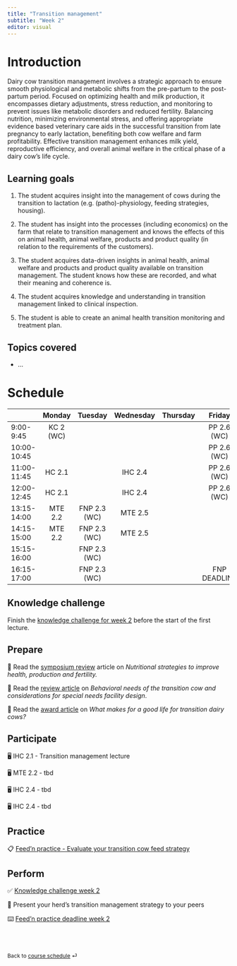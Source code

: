 ```yaml
---
title: "Transition management"
subtitle: "Week 2"
editor: visual
---
```


# Introduction

Dairy cow transition management involves a strategic approach to ensure smooth physiological and metabolic shifts from the pre-partum to the post-partum period. Focused on optimizing health and milk production, it encompasses dietary adjustments, stress reduction, and monitoring to prevent issues like metabolic disorders and reduced fertility. Balancing nutrition, minimizing environmental stress, and offering appropriate evidence based veterinary care aids in the successful transition from late pregnancy to early lactation, benefiting both cow welfare and farm profitability. Effective transition management enhances milk yield, reproductive efficiency, and overall animal welfare in the critical phase of a dairy cow's life cycle.

## Learning goals

1.  The student acquires insight into the management of cows during the transition to lactation (e.g. (patho)-physiology, feeding strategies, housing).

2.  The student has insight into the processes (including economics) on the farm that relate to transition management and knows the effects of this on animal health, animal welfare, products and product quality (in relation to the requirements of the customers).

3.  The student acquires data-driven insights in animal health, animal welfare and products and product quality available on transition management. The student knows how these are recorded, and what their meaning and coherence is.

4.  The student acquires knowledge and understanding in transition management linked to clinical inspection.

5.  The student is able to create an animal health transition monitoring and treatment plan.

## Topics covered

-   ...

# Schedule

|             |  Monday   |   Tuesday    | Wednesday | Thursday |    Friday    |
|-------------|:---------:|:------------:|:---------:|:--------:|:------------:|
| 9:00-9:45   | KC 2 (WC) |              |           |          | PP 2.6 (WC)  |
| 10:00-10:45 |           |              |           |          | PP 2.6 (WC)  |
| 11:00-11:45 |  HC 2.1   |              |  IHC 2.4  |          | PP 2.6 (WC)  |
| 12:00-12:45 |  HC 2.1   |              |  IHC 2.4  |          | PP 2.6 (WC)  |
| 13:15-14:00 |  MTE 2.2  | FNP 2.3 (WC) |  MTE 2.5  |          |              |
| 14:15-15:00 |  MTE 2.2  | FNP 2.3 (WC) |  MTE 2.5  |          |              |
| 15:15-16:00 |           | FNP 2.3 (WC) |           |          |              |
| 16:15-17:00 |           | FNP 2.3 (WC) |           |          | FNP DEADLINE |

## Knowledge challenge

Finish the [knowledge challenge for week 2](https://forms.office.com/e/PpVW2HdWKx) before the start of the first lecture.

## Prepare

📖 Read the [symposium review](https://doi.org/10.3168/jds.2019-17271) article on *Nutritional strategies to improve health, production and fertility.*

📖 Read the [review article](https://doi.org/10.1016/j.cvfa.2004.06.011) on *Behavioral needs of the transition cow and considerations for special needs facility design*.

📖 Read the [award article](https://doi.org/10.3168/jds.2022-23194) on *What makes for a good life for transition dairy cows?*

## Participate

🖥️ IHC 2.1 - Transition management lecture

🖥️ MTE 2.2 - tbd

🖥️ IHC 2.4 - tbd

🖥️ IHC 2.4 - tbd

## Practice

📋 [Feed'n practice - Evaluate your transition cow feed strategy](/ae/ae-0-movies.html)

## Perform

✅ [Knowledge challenge week 2](https://forms.office.com/e/xw8hTUTctq)

📂 Present your herd's transition management strategy to your peers

⌨️ [Feed'n practice deadline week 2](/labs/lab-2.html)

<br><br>

::: {style="font-size: 0.875em;"}
Back to [course schedule](/ "Course schedule") ⏎
:::
